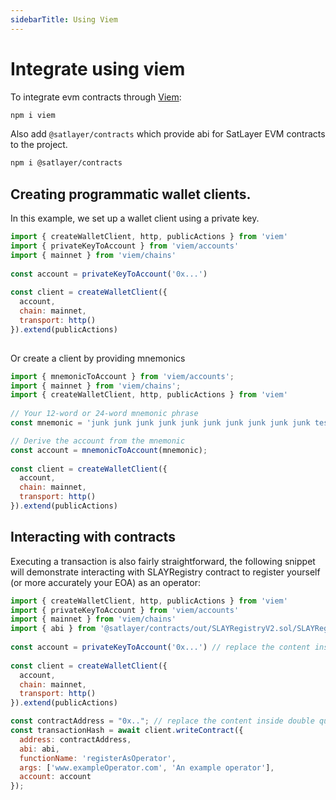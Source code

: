 ```yaml
---
sidebarTitle: Using Viem
---
```



# Integrate using viem

To integrate evm contracts through [Viem](https://viem.sh/):

```bash filename="viem" copy
npm i viem
```
Also add `@satlayer/contracts` which provide abi for SatLayer EVM contracts to the project. 

```bash filename="SLAYContracts" copy
npm i @satlayer/contracts
```

## Creating programmatic wallet clients.

In this example,
we set up a wallet client using a private key.

```js filename="privateKeyBasedWalletClient.js" copy
import { createWalletClient, http, publicActions } from 'viem'
import { privateKeyToAccount } from 'viem/accounts'
import { mainnet } from 'viem/chains'
 
const account = privateKeyToAccount('0x...')
 
const client = createWalletClient({ 
  account,
  chain: mainnet,
  transport: http()
}).extend(publicActions) 
 
```
Or create a client by providing mnemonics

```js filename="mnemonicBasedWalletClient.js" copy
import { mnemonicToAccount } from 'viem/accounts';
import { mainnet } from 'viem/chains';
import { createWalletClient, http, publicActions } from 'viem'
 
// Your 12-word or 24-word mnemonic phrase
const mnemonic = 'junk junk junk junk junk junk junk junk junk junk test test';

// Derive the account from the mnemonic
const account = mnemonicToAccount(mnemonic);
 
const client = createWalletClient({ 
  account,
  chain: mainnet,
  transport: http()
}).extend(publicActions) 
```

## Interacting with contracts

Executing a transaction is also fairly straightforward, the following snippet will demonstrate interacting with SLAYRegistry contract to register yourself (or more accurately your EOA) as an operator:

```js filename="execute.js" copy
import { createWalletClient, http, publicActions } from 'viem'
import { privateKeyToAccount } from 'viem/accounts'
import { mainnet } from 'viem/chains'
import { abi } from '@satlayer/contracts/out/SLAYRegistryV2.sol/SLAYRegistryV2.json'
 
const account = privateKeyToAccount('0x...') // replace the content inside double quote with actual private key
 
const client = createWalletClient({ 
  account,
  chain: mainnet,
  transport: http()
}).extend(publicActions) 

const contractAddress = "0x.."; // replace the content inside double quote with live/testnet SLAYRegistryV2 contract address.
const transactionHash = await client.writeContract({
  address: contractAddress,
  abi: abi,
  functionName: 'registerAsOperator', 
  args: ['www.exampleOperator.com', 'An example operator'], 
  account: account 
});
```

